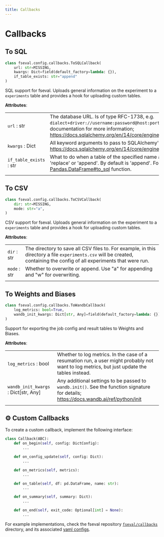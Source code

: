 ```yaml
---
title: Callbacks
---
```



# Callbacks

## To SQL


```python
class fseval.config.callbacks.ToSQLCallback(
    url: str=MISSING,
    kwargs: Dict=field(default_factory=lambda: {}),
    if_table_exists: str="append"
)
```

SQL support for fseval. Uploads general information on the experiment to a `experiments` table and provides a hook for uploading custom tables.

**Attributes**:

| | |
|---|---|
| `url` : str | The database URL. Is of type RFC-1738, e.g. `dialect+driver://username:password@host:port/database` See the SQLAlchemy documentation for more information; https://docs.sqlalchemy.org/en/14/core/engines.html#database-urls |
| `kwargs` : Dict | All keyword arguments to pass to SQLAlchemy's [`create_engine`](https://docs.sqlalchemy.org/en/14/core/engines.html#sqlalchemy.create_engine) function. @see; https://docs.sqlalchemy.org/en/14/core/engines.html#sqlalchemy.create_engine. |
| `if_table_exists` : str | What to do when a table of the specified name already exists. Can be 'fail', 'replace' or 'append'. By default is 'append'. For more info, see the [Pandas.DataFrame#to_sql](https://pandas.pydata.org/docs/reference/api/pandas.DataFrame.to_sql.html) function. |
| | |


## To CSV


```python
class fseval.config.callbacks.ToCSVCallback(
    dir: str=MISSING,
    mode: str="a",
)
```


CSV support for fseval. Uploads general information on the experiment to a `experiments` table and provides a hook for uploading custom tables.

**Attributes**:

| | |
|---|---|
| `dir` : str | The directory to save all CSV files to. For example, in this directory a file `experiments.csv` will be created, containing the config of all experiments that were run. |
| `mode` : str | Whether to overwrite or append. Use "a" for appending and "w" for overwriting. |
| | |



## To Weights and Biases

```python
class fseval.config.callbacks.ToWandbCallback(
    log_metrics: bool=True,
    wandb_init_kwargs: Dict[str, Any]=field(default_factory=lambda: {}),
)
```

Support for exporting the job config and result tables to Weights and Biases.
    
**Attributes**:

| | |
|---|---|
| `log_metrics` : bool | Whether to log metrics. In the case of a resumation run, a user might probably not want to log metrics, but just update the tables instead. |
| `wandb_init_kwargs` : Dict[str, Any] | Any additional settings to be passed to `wandb.init()`. See the function signature for details; https://docs.wandb.ai/ref/python/init |
| | |


## ⚙️ Custom Callbacks

To create a custom callback, implement the following interface:

```python
class Callback(ABC):
    def on_begin(self, config: DictConfig):
        ...

    def on_config_update(self, config: Dict):
        ...

    def on_metrics(self, metrics):
        ...

    def on_table(self, df: pd.DataFrame, name: str):
        ...

    def on_summary(self, summary: Dict):
        ...

    def on_end(self, exit_code: Optional[int] = None):
        ...
```

For example implementations, check the fseval repository [`fseval/callbacks`](https://github.com/dunnkers/fseval/tree/master/fseval/callbacks) directory, and its associated [yaml configs](https://github.com/dunnkers/fseval/tree/master/fseval/conf/callbacks).


